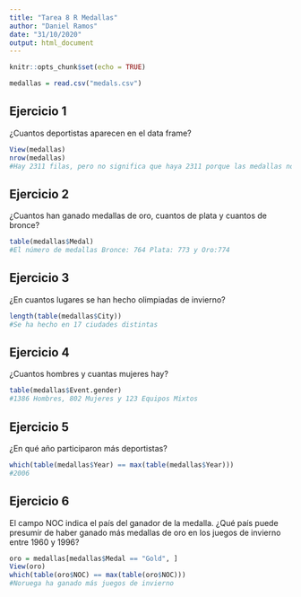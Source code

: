 ```yaml
---
title: "Tarea 8 R Medallas"
author: "Daniel Ramos"
date: "31/10/2020"
output: html_document
---
```


```r
knitr::opts_chunk$set(echo = TRUE)
```

```r
medallas = read.csv("medals.csv")
```


## Ejercicio 1

¿Cuantos deportistas aparecen en el data frame?


```r
View(medallas)
nrow(medallas) 
#Hay 2311 filas, pero no significa que haya 2311 porque las medallas no solo son individuales, aparte un mismo atleta puede ganar medallas durante distintos años
```
## Ejercicio 2

¿Cuantos han ganado medallas de oro, cuantos de plata y cuantos de bronce?

```r
table(medallas$Medal)
#El número de medallas Bronce: 764 Plata: 773 y Oro:774
```

## Ejercicio 3

¿En cuantos lugares se han hecho olimpiadas de invierno?

```r
length(table(medallas$City))
#Se ha hecho en 17 ciudades distintas  

```

## Ejercicio 4

¿Cuantos hombres y cuantas mujeres hay?

```r
table(medallas$Event.gender)
#1386 Hombres, 802 Mujeres y 123 Equipos Mixtos
```

## Ejercicio 5

¿En qué año participaron más deportistas?

```r

which(table(medallas$Year) == max(table(medallas$Year)))
#2006
```

## Ejercicio 6

El campo NOC indica el país del ganador de la medalla. ¿Qué país puede presumir de haber ganado más medallas de oro en los juegos de invierno entre 1960 y 1996?

```r
oro = medallas[medallas$Medal == "Gold", ]
View(oro)
which(table(oro$NOC) == max(table(oro$NOC)))
#Noruega ha ganado más juegos de invierno
```

